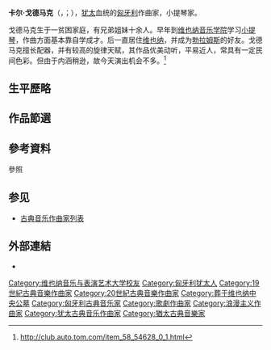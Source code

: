 {{Infobox classical
| 中文名 = 卡尔·戈德马克
| 画像 = Goldmark károly.jpg
| 附注 =      
| 原文名 = Karl Goldmark{{De}}<br/>Goldmark Károly{{Hu}}
| 国别 = [[匈牙利|匈牙利]]
| 出生日期 = 1830年5月18日
| 出生地 = [[凱斯特海伊|凱斯特海伊]]
| 逝世日期 = {{dda|1915|1|2|1830|5|18}}
| 逝世地 = [[维也纳|维也纳]]
| 所属时期 = 浪漫主义
| 所属乐派 =  
| 擅长作品类型 = 歌剧，管弦乐，室内乐
| 代表作 = 歌剧《示巴女王》，管弦乐《乡村婚礼交响曲》《意大利序曲》，小提琴协奏曲，两首小提琴与钢琴组曲
| 师从 = 
| 学生 = [[西贝柳斯|西贝柳斯]]
| 官方网站 = 
}}

'''卡尔·戈德马克'''（{{lang-de|Karl Goldmark}}，{{lang-hu|Goldmark Károly}}；{{bd|1830年|5月18日|1915年|1月2日|Goldmark}}），[[犹太|犹太]]血统的[[匈牙利|匈牙利]]作曲家，小提琴家。

戈德马克生于一贫困家庭，有兄弟姐妹十余人。早年到[[维也纳音乐学院|维也纳音乐学院]]学习[[小提琴|小提琴]]，作曲方面基本靠自学成才。后一直居住[[维也纳|维也纳]]，并成为[[勃拉姆斯|勃拉姆斯]]的好友。戈德马克擅长配器，并有较高的旋律天赋，其作品优美动听，平易近人，常具有一定民间色彩。但由于内涵稍逊，故今天演出机会不多。<ref>http://club.auto.tom.com/item_58_54628_0_1.html{{dead link|date=2017年11月 |bot=InternetArchiveBot |fix-attempted=yes }}</ref>

== 生平歷略 ==
{{empty section}}

== 作品節選 ==
{{empty section}}

== 參考資料 ==
;參照
<references/>

== 参见 ==
{{portal box|古典音樂}}
* [[古典音乐作曲家列表|古典音乐作曲家列表]]

== 外部連結 ==
* {{IMSLP|id=Goldmark, Carl}}

{{Authority control}}

{{DEFAULTSORT:Goldmark, Karl}}
[[Category:维也纳音乐与表演艺术大学校友|Category:维也纳音乐与表演艺术大学校友]]
[[Category:匈牙利犹太人|Category:匈牙利犹太人]]
[[Category:19世紀古典音樂作曲家|Category:19世紀古典音樂作曲家]]
[[Category:20世紀古典音樂作曲家|Category:20世紀古典音樂作曲家]]
[[Category:葬于维也纳中央公墓|Category:葬于维也纳中央公墓]]
[[Category:匈牙利古典音乐家|Category:匈牙利古典音乐家]]
[[Category:歌劇作曲家|Category:歌劇作曲家]]
[[Category:浪漫主义作曲家|Category:浪漫主义作曲家]]
[[Category:犹太古典音乐作曲家|Category:犹太古典音乐作曲家]]
[[Category:猶太古典音樂家|Category:猶太古典音樂家]]